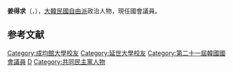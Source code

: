 {{BLP unsourced|time=2020-10-08T07:56:18+00:00}}
{{Infobox politician
| name         = 姜得求
| native_name  = 강득구
| image        = 
| caption      = 
| office       = {{flagicon|South Korea}} 第21屆[[韓國國會|韓國國會]]議員
| term_start   = 2020年5月30日
| term_end     = 
| constituency = [[京畿道|京畿道]][[安養市|安養市]]{{link-ko|萬安區|만안구}}
| predecessor  = [[李鍾杰|李鍾杰]]
| successor    = 
| birth_date   = {{Birth date and age|1963|5|27}}
| birth_place  = 
| residence    = {{KOR}}[[京畿道|京畿道]][[安養市|安養市]]
| nationality  = {{ROK}}
| party        = {{MPK}}
| alma_mater   = [[成均館大學|成均館大學]]<br>[[延世大學|延世大學]]
}}

'''姜得求'''（{{kor|강득구|姜得求|Kang Deuk-ku}}，{{bd|1963年|5月27日}}），[[大韓民國|大韓民國]][[自由派|自由派]]政治人物，現任國會議員。

== 参考文献 ==
<references />

{{DEFAULTSORT:Kang Deuk-ku}}
[[Category:成均館大學校友|Category:成均館大學校友]]
[[Category:延世大學校友|Category:延世大學校友]]
[[Category:第二十一屆韓國國會議員|Category:第二十一屆韓國國會議員]]
[[Category:姜姓|D]]
[[Category:共同民主黨人物|Category:共同民主黨人物]]